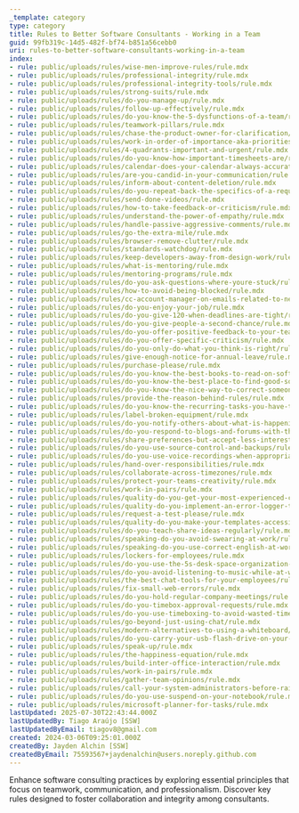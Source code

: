 ```yaml
---
_template: category
type: category
title: Rules to Better Software Consultants - Working in a Team
guid: 99fb319c-14d5-482f-bf74-b851a56cebb0
uri: rules-to-better-software-consultants-working-in-a-team
index:
- rule: public/uploads/rules/wise-men-improve-rules/rule.mdx
- rule: public/uploads/rules/professional-integrity/rule.mdx
- rule: public/uploads/rules/professional-integrity-tools/rule.mdx
- rule: public/uploads/rules/strong-suits/rule.mdx
- rule: public/uploads/rules/do-you-manage-up/rule.mdx
- rule: public/uploads/rules/follow-up-effectively/rule.mdx
- rule: public/uploads/rules/do-you-know-the-5-dysfunctions-of-a-team/rule.mdx
- rule: public/uploads/rules/teamwork-pillars/rule.mdx
- rule: public/uploads/rules/chase-the-product-owner-for-clarification/rule.mdx
- rule: public/uploads/rules/work-in-order-of-importance-aka-priorities/rule.mdx
- rule: public/uploads/rules/4-quadrants-important-and-urgent/rule.mdx
- rule: public/uploads/rules/do-you-know-how-important-timesheets-are/rule.mdx
- rule: public/uploads/rules/calendar-does-your-calendar-always-accurately-show-where-you-are/rule.mdx
- rule: public/uploads/rules/are-you-candid-in-your-communication/rule.mdx
- rule: public/uploads/rules/inform-about-content-deletion/rule.mdx
- rule: public/uploads/rules/do-you-repeat-back-the-specifics-of-a-request/rule.mdx
- rule: public/uploads/rules/send-done-videos/rule.mdx
- rule: public/uploads/rules/how-to-take-feedback-or-criticism/rule.mdx
- rule: public/uploads/rules/understand-the-power-of-empathy/rule.mdx
- rule: public/uploads/rules/handle-passive-aggressive-comments/rule.mdx
- rule: public/uploads/rules/go-the-extra-mile/rule.mdx
- rule: public/uploads/rules/browser-remove-clutter/rule.mdx
- rule: public/uploads/rules/standards-watchdog/rule.mdx
- rule: public/uploads/rules/keep-developers-away-from-design-work/rule.mdx
- rule: public/uploads/rules/what-is-mentoring/rule.mdx
- rule: public/uploads/rules/mentoring-programs/rule.mdx
- rule: public/uploads/rules/do-you-ask-questions-where-youre-stuck/rule.mdx
- rule: public/uploads/rules/how-to-avoid-being-blocked/rule.mdx
- rule: public/uploads/rules/cc-account-manager-on-emails-related-to-new-work/rule.mdx
- rule: public/uploads/rules/do-you-enjoy-your-job/rule.mdx
- rule: public/uploads/rules/do-you-give-120-when-deadlines-are-tight/rule.mdx
- rule: public/uploads/rules/do-you-give-people-a-second-chance/rule.mdx
- rule: public/uploads/rules/do-you-offer-positive-feedback-to-your-team/rule.mdx
- rule: public/uploads/rules/do-you-offer-specific-criticism/rule.mdx
- rule: public/uploads/rules/do-you-only-do-what-you-think-is-right/rule.mdx
- rule: public/uploads/rules/give-enough-notice-for-annual-leave/rule.mdx
- rule: public/uploads/rules/purchase-please/rule.mdx
- rule: public/uploads/rules/do-you-know-the-best-books-to-read-on-software-development/rule.mdx
- rule: public/uploads/rules/do-you-know-the-best-place-to-find-good-software-videos/rule.mdx
- rule: public/uploads/rules/do-you-know-the-nice-way-to-correct-someone/rule.mdx
- rule: public/uploads/rules/provide-the-reason-behind-rules/rule.mdx
- rule: public/uploads/rules/do-you-know-the-recurring-tasks-you-have-to-do/rule.mdx
- rule: public/uploads/rules/label-broken-equipment/rule.mdx
- rule: public/uploads/rules/do-you-notify-others-about-what-is-happening-in-the-company/rule.mdx
- rule: public/uploads/rules/do-you-respond-to-blogs-and-forums-with-the-standard-footer/rule.mdx
- rule: public/uploads/rules/share-preferences-but-accept-less-interesting-tasks/rule.mdx
- rule: public/uploads/rules/do-you-use-source-control-and-backups/rule.mdx
- rule: public/uploads/rules/do-you-use-voice-recordings-when-appropriate/rule.mdx
- rule: public/uploads/rules/hand-over-responsibilities/rule.mdx
- rule: public/uploads/rules/collaborate-across-timezones/rule.mdx
- rule: public/uploads/rules/protect-your-teams-creativity/rule.mdx
- rule: public/uploads/rules/work-in-pairs/rule.mdx
- rule: public/uploads/rules/quality-do-you-get-your-most-experienced-colleagues-to-check-your-work/rule.mdx
- rule: public/uploads/rules/quality-do-you-implement-an-error-logger-that-has-notifications/rule.mdx
- rule: public/uploads/rules/request-a-test-please/rule.mdx
- rule: public/uploads/rules/quality-do-you-make-your-templates-accessible-to-everyone-in-your-organisation/rule.mdx
- rule: public/uploads/rules/do-you-teach-share-ideas-regularly/rule.mdx
- rule: public/uploads/rules/speaking-do-you-avoid-swearing-at-work/rule.mdx
- rule: public/uploads/rules/speaking-do-you-use-correct-english-at-work/rule.mdx
- rule: public/uploads/rules/lockers-for-employees/rule.mdx
- rule: public/uploads/rules/do-you-use-the-5s-desk-space-organization-system-invented-by-the-japanese/rule.mdx
- rule: public/uploads/rules/do-you-avoid-listening-to-music-while-at-work/rule.mdx
- rule: public/uploads/rules/the-best-chat-tools-for-your-employees/rule.mdx
- rule: public/uploads/rules/fix-small-web-errors/rule.mdx
- rule: public/uploads/rules/do-you-hold-regular-company-meetings/rule.mdx
- rule: public/uploads/rules/do-you-timebox-approval-requests/rule.mdx
- rule: public/uploads/rules/do-you-use-timeboxing-to-avoid-wasted-time/rule.mdx
- rule: public/uploads/rules/go-beyond-just-using-chat/rule.mdx
- rule: public/uploads/rules/modern-alternatives-to-using-a-whiteboard/rule.mdx
- rule: public/uploads/rules/do-you-carry-your-usb-flash-drive-on-your-key-ring/rule.mdx
- rule: public/uploads/rules/speak-up/rule.mdx
- rule: public/uploads/rules/the-happiness-equation/rule.mdx
- rule: public/uploads/rules/build-inter-office-interaction/rule.mdx
- rule: public/uploads/rules/work-in-pairs/rule.mdx
- rule: public/uploads/rules/gather-team-opinions/rule.mdx
- rule: public/uploads/rules/call-your-system-administrators-before-raising-a-ticket/rule.mdx
- rule: public/uploads/rules/do-you-use-suspend-on-your-notebook/rule.mdx
- rule: public/uploads/rules/microsoft-planner-for-tasks/rule.mdx
lastUpdated: 2025-07-30T22:43:44.000Z
lastUpdatedBy: Tiago Araújo [SSW]
lastUpdatedByEmail: tiagov8@gmail.com
created: 2024-03-06T09:25:01.000Z
createdBy: Jayden Alchin [SSW]
createdByEmail: 75593567+jaydenalchin@users.noreply.github.com
---
```


Enhance software consulting practices by exploring essential principles that focus on teamwork, communication, and professionalism. Discover key rules designed to foster collaboration and integrity among consultants.
